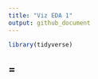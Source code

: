 ```yaml
---
title: "Viz EDA 1"
output: github_document
---
```


```r
library(tidyverse)
```

## =

```r



```

